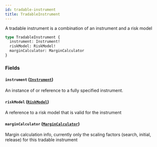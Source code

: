 ```yaml
---
id: tradable-instrument
title: TradableInstrument
---
```



A tradable instrument is a combination of an instrument and a risk model

```graphql
type TradableInstrument {
  instrument: Instrument!
  riskModel: RiskModel!
  marginCalculator: MarginCalculator
}
```


### Fields

#### `instrument` ([`Instrument`](/docs/v0.47/graphql/objects/instrument))

An instance of or reference to a fully specified instrument.


#### `riskModel` ([`RiskModel`](/docs/v0.47/graphql/unions/risk-model))

A reference to a risk model that is valid for the instrument


#### `marginCalculator` ([`MarginCalculator`](/docs/v0.47/graphql/objects/margin-calculator))

Margin calculation info, currently only the scaling factors (search, initial, release) for this tradable instrument




